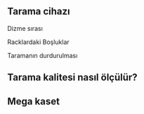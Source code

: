 
## Tarama cihazı

Dizme sırası

Racklardaki Boşluklar

Taramanın durdurulması


## Tarama kalitesi nasıl ölçülür? 



## Mega kaset



